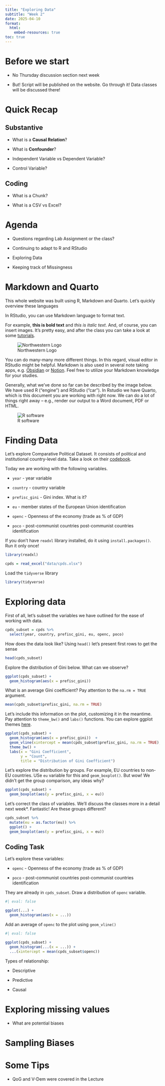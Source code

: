 ```yaml
---
title: "Exploring Data"
subtitle: "Week 2"
date: 2025-04-10
format: 
  html:
    embed-resources: true
toc: true
---
```


# Before we start

-   No Thursday discussion section next week

-   But! Script will be published on the website. Go through it! Data classes will be discussed there!

# Quick Recap

## Substantive

-   What is a **Causal Relation**?

-   What is **Confounder**?

-   Independent Variable vs Dependent Variable?

-   Control Variable?

## Coding

-   What is a Chunk?

-   What is a CSV vs Excel?

# Agenda

-   Questions regarding Lab Assignment or the class?

-   Continuing to adapt to R and RStudio

-   Exploring Data

-   Keeping track of Missingness


# Markdown and Quarto

This whole website was built using R, Markdown and Quarto. Let's quickly overview these languages

In RStudio, you can use Markdown language to format text. 

For example, **this is bold text** and *this is italic text*. And, of course, you can insert images. It's pretty easy, and after the class you can take a look at some [tutorials](https://www.markdownguide.org/basic-syntax/).

![Northwestern Logo](https://www.northwestern.edu/brand/images/wordmark/wordmark-vert.jpg)

You can do many-many more different things. In this regard, visual editor in RStudio might be helpful. Markdown is also used in several note taking apps, e.g. [Obsidian](https://obsidian.md) or [Notion](https://www.notion.so). Feel free to utilize your Markdown knowledge for your studies.

Generally, what we've done so far can be described by the image below. We have used R ("engine") and RStudio ("car"). In Rstudio we have Quarto, which is this document you are working with right now. We can do a lot of things right away -- e.g., render our output to a Word document, PDF or HTML. 

![R software](https://artur-baranov.github.io/images/r_rstudio_quarto_output.png)



# Finding Data

Let’s explore Comparative Political Dataset. It consists of political and institutional country-level data. Take a look on their [codebook](https://cpds-data.org/wp-content/uploads/2024/11/codebook_cpds.pdf).

Today we are working with the following variables.

-   `year` - year variable

-   `country` - country variable

-   `prefisc_gini` - Gini index. What is it?

-   `eu` - member states of the European Union identification

-   `openc` - Openness of the economy (trade as % of GDP)

-   `poco` -  post-communist countries post-communist countries identification


If you don't have `readxl` library installed, do it using `install.packages()`. Run it only once!

```r
library(readxl)

cpds = read_excel("data/cpds.xlsx")
```

Load the `tidyverse` library

```r
library(tidyverse)
```


# Exploring data

First of all, let's subset the variables we have outlined for the ease of working with data.

```r
cpds_subset = cpds %>%
  select(year, country, prefisc_gini, eu, openc, poco) 
```

How does the data look like? Using `head()` let's present first rows to get the sense

```r
head(cpds_subset)
```

Explore the distribution of Gini below. What can we observe?

```r
ggplot(cpds_subset) +
  geom_histogram(aes(x = prefisc_gini)) 
```

What is an average Gini coefficient? Pay attention to the `na.rm = TRUE` argument.

```r
mean(cpds_subset$prefisc_gini, na.rm = TRUE)
```
Let's include this information on the plot, customizing it in the meantime. Pay attention to `theme_bw()` and `labs()` functions. You can explore ggplot themes [here](https://ggplot2.tidyverse.org/reference/ggtheme.html).

```r
ggplot(cpds_subset) +
  geom_histogram(aes(x = prefisc_gini))  +
  geom_vline(xintercept = mean(cpds_subset$prefisc_gini, na.rm = TRUE), color = "red") +
  theme_bw() +
  labs(x = "Gini Coefficient",
       y = "Count",
       title = "Distribution of Gini Coefficient")
```

Let's explore the distribution by groups. For example, EU countries to non-EU countries. USe `eu` variable for this and `geom_boxplot()`. But wow! We didn't get the group comparison, any ideas why?

```r
ggplot(cpds_subset) +
  geom_boxplot(aes(y = prefisc_gini, x = eu)) 
```

Let's correct the class of variables. We'll discuss the classes more in a detail next week*. Fantastic! Are these groups different?

```r
cpds_subset %>%
  mutate(eu = as.factor(eu)) %>%
  ggplot() +
  geom_boxplot(aes(y = prefisc_gini, x = eu)) 
```

::: {.callout-tip icon="false"}
## Coding Task

Let's explore these variables:

-   `openc` - Openness of the economy (trade as % of GDP)

-   `poco` -  post-communist countries post-communist countries identification

They are already in `cpds_subset`. Draw a distribution of `openc` variable.

```r
#| eval: false

ggplot(...) +
  geom_histogram(aes(x = ...)) 
```

Add an average of `openc` to the plot using `geom_vline()`

```r
#| eval: false

ggplot(cpds_subset) +
  geom_histogram(...(x = ...)) +
  ...(xintercept = mean(cpds_subset$openc))
```


:::




Types of relationship:

- Descriptive

- Predictive

- Causal


# Exploring missing values

-   What are potential biases 

# Sampling Biases

# Some Tips

-   QoG and V-Dem were covered in the Lecture